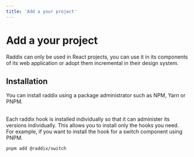 ```yaml
---
title: 'Add a your project'
---
```


# Add a your project

Raddix can only be used in React projects, you can use it in its components
of its web application or adopt them incremental in their design system.

## Installation

You can install raddix using a package administrator such as NPM, Yarn or PNPM.

<br />
Each raddix hook is installed individually so that it can administer its
versions individually. This allows you to install only the hooks you need.

<br />
For example, if you want to install the hook for a switch component using PNPM.

```bash
pnpm add @raddix/switch
```